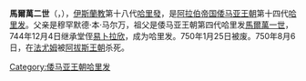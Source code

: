 {{unreferenced|time=2020-05-31T04:32:42+00:00}}
{{NoteTA
|G1=伊斯蘭
}}{{Infobox monarch
| name            =馬爾萬二世
| reign           =744年12月4日 – 750年1月25日
| full name       =Marwan ibn Muhammad ibn Marwan
| titles          =
| predecessor     =[[易卜拉欣_(哈里发)|易卜拉欣]]
| successor       =[[阿布·阿拔斯·阿卜杜拉·萨法赫·本·穆罕默德|阿拔斯一世]]
| royal house     =
| dynasty         =[[倭马亚王朝|倭马亚王朝]]
| father          =穆罕默德·本·马尔万（Muhammad ibn Marwan，馬爾萬一世的儿子）
| birth_date   =691年
| death_date   =750年8月6日
|}}
'''馬爾萬二世'''（{{lang-ar| الوليد بن عبد الملك}}，{{bd|691年||750年|8月6日|}}），[[伊斯蘭教|伊斯蘭教]]第十八代[[哈里發|哈里發]]，是[[阿拉伯帝国|阿拉伯帝国]][[倭马亚王朝|倭马亚王朝]]第十四代[[哈里发|哈里发]]。父亲是穆罕默德·本·马尔万，祖父是倭马亚王朝第四代哈里发[[馬爾萬一世|馬爾萬一世]]，744年12月4日继承堂侄[[易卜拉欣_(哈里发)|易卜拉欣]]，成为哈里发。750年1月25日被废。750年8月6日，在[[法尤姆|法尤姆]]被[[阿拔斯王朝|阿拔斯王朝]]杀死。
{{s-start}}
{{s-hou|[[倭馬亞王朝|倭馬亞王朝]]||691年||750年}}
{{s-rel|su}}
{{s-bef|before=[[易卜拉欣_(哈里发)|易卜拉欣]]}}
{{s-ttl|title=[[伊斯蘭教|伊斯蘭教]]第十八代[[哈里發列表|哈里發]]|years=744年－750年}}
{{s-aft|after=[[阿布·阿拔斯·阿卜杜拉·萨法赫·本·穆罕默德|阿拔斯一世]]}}
{{s-end}}
{{倭马亚王朝}}
{{Authority control}}
[[Category:倭马亚王朝哈里发|Category:倭马亚王朝哈里发]]